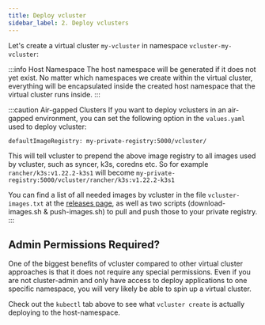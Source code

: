 ```yaml
---
title: Deploy vcluster
sidebar_label: 2. Deploy vclusters
---
```



Let's create a virtual cluster `my-vcluster` in namespace `vcluster-my-vcluster`:

<DeploySegment/>

:::info Host Namespace
The host namespace will be generated if it does not yet exist. No matter which namespaces we create within the virtual cluster, everything will be encapsulated inside the created host namespace that the virtual cluster runs inside.
:::

:::caution Air-gapped Clusters
If you want to deploy vclusters in an air-gapped environment, you can set the following option in the `values.yaml` used to deploy vcluster:
```
defaultImageRegistry: my-private-registry:5000/vcluster/
```
This will tell vcluster to prepend the above image registry to all images used by vcluster, such as syncer, k3s, coredns etc. So for example `rancher/k3s:v1.22.2-k3s1` will become `my-private-registry:5000/vcluster/rancher/k3s:v1.22.2-k3s1`

You can find a list of all needed images by vcluster in the file `vcluster-images.txt` at the [releases page](https://github.com/loft-sh/vcluster/releases), as well as two scripts (download-images.sh & push-images.sh) to pull and push those to your private registry. 
:::


## Admin Permissions Required?
One of the biggest benefits of vcluster compared to other virtual cluster approaches is that it does not require any special permissions. Even if you are not cluster-admin and only have access to deploy applications to one specific namespace, you will very likely be able to spin up a virtual cluster.

Check out the `kubectl` tab above to see what `vcluster create` is actually deploying to the host-namespace.

